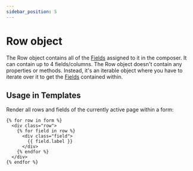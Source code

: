 ```yaml
---
sidebar_position: 5
---
```


# Row object

The Row object contains all of the [Fields](./field.mdx) assigned to it in the composer. It can contain up to 4 fields/columns. The Row object doesn't contain any properties or methods. Instead, it's an iterable object where you have to iterate over it to get the [Fields](./field.mdx) contained within.

## Usage in Templates

Render all rows and fields of the currently active page within a form:

```twig showLineNumbers
{% for row in form %}
  <div class="row">
    {% for field in row %}
      <div class="field">
        {{ field.label }}
      </div>
    {% endfor %}
  </div>
{% endfor %}
```
